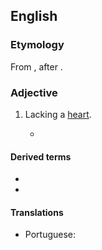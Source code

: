 ==English==

===Etymology===
From {{etyl|grc|en}} {{m|grc|ἀκάρδιος||without a heart}} {{suffix|en||ac}}, after {{m|en|cardiac}}.

===Adjective===
{{en-adj|-}}

# {{lb|en|medicine|anatomy}} Lacking a [[heart]].
#* {{quote-book|en|year=1831|author=Marshall Hall|title=A Critical and Experimental Essay on the Circulation of the Blood|page=76|passage=The fact of a perfect circulation in '''acardiac''' fœtuses and '''acardiac''' animals, seems strongly to indicate an important influence in the arteries.}}

====Derived terms====
* {{l|en|acardiac twin}}
* {{l|en|acardiac twinning}}

====Translations====
{{trans-top|lacking a heart}}
* Portuguese: {{t|pt|acardíaco}}
{{trans-mid}}
{{trans-bottom}}